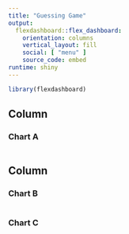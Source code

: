 ```yaml
---
title: "Guessing Game"
output: 
  flexdashboard::flex_dashboard:
    orientation: columns
    vertical_layout: fill
    social: [ "menu" ]
    source_code: embed
runtime: shiny
---
```


```r
library(flexdashboard)
```

Column {data-width=650}
-----------------------------------------------------------------------

### Chart A

```r

```

Column {data-width=350}
-----------------------------------------------------------------------

### Chart B

```r

```

### Chart C

```r

```

